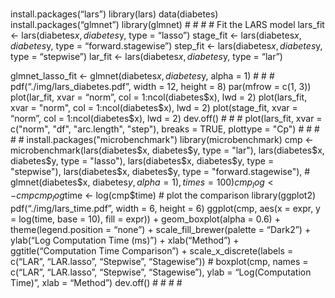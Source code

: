 #
#
install.packages("lars")
library(lars)
data(diabetes)
install.packages("glmnet")
library(glmnet)
#
#
#
# Fit the LARS model
lars_fit <- lars(diabetes$x, diabetes$y, type = "lasso")
stage_fit <- lars(diabetes$x, diabetes$y, type = "forward.stagewise")
step_fit <- lars(diabetes$x, diabetes$y, type = "stepwise")
lar_fit <- lars(diabetes$x, diabetes$y, type = "lar")

glmnet_lasso_fit <- glmnet(diabetes$x, diabetes$y, alpha = 1)
#
#
#
pdf("./img/lars_diabetes.pdf", width = 12, height = 8)
par(mfrow = c(1, 3))
plot(lar_fit, xvar = "norm", col = 1:ncol(diabetes$x), lwd = 2)
plot(lars_fit, xvar = "norm", col = 1:ncol(diabetes$x), lwd = 2)
plot(stage_fit, xvar = "norm", col = 1:ncol(diabetes$x), lwd = 2)
dev.off()
#
#
#
plot(lars_fit, xvar = c("norm", "df", "arc.length", "step"), breaks = TRUE, plottype = "Cp")
#
#
#
#
# install.packages("microbenchmark")
library(microbenchmark)
cmp <- microbenchmark(lars(diabetes$x, diabetes$y, type = "lar"),
    lars(diabetes$x, diabetes$y, type = "lasso"),
    lars(diabetes$x, diabetes$y, type = "stepwise"),
    lars(diabetes$x, diabetes$y, type = "forward.stagewise"),
    # glmnet(diabetes$x, diabetes$y, alpha = 1),
    times = 100
)
cmp_log <- cmp
cmp_log$time <- log(cmp$time)
# plot the comparison
library(ggplot2)
pdf("./img/lars_time.pdf", width = 6, height = 6)
ggplot(cmp, aes(x = expr, y = log(time, base = 10), fill = expr)) +
    geom_boxplot(alpha = 0.6) +
    theme(legend.position = "none") +
    scale_fill_brewer(palette = "Dark2") +
    ylab("Log Computation Time (ms)") +
    xlab("Method") +
    ggtitle("Computation Time Comparison") +
    scale_x_discrete(labels = c("LAR", "LAR.lasso", "Stepwise", "Stagewise"))
# boxplot(cmp, names = c("LAR", "LAR.lasso", "Stepwise", "Stagewise"), ylab = "Log(Computation Time)", xlab = "Method")
dev.off()
#
#
#
#
